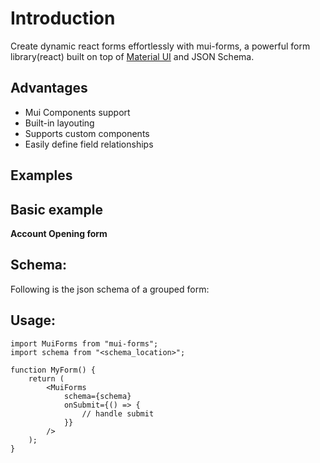 
# Introduction

Create dynamic react forms effortlessly with mui-forms, a powerful form library(react) built on top of [Material UI](https://mui.com) and JSON Schema.

## Advantages
- Mui Components support
- Built-in layouting
- Supports custom components
- Easily define field relationships


## Examples

<Cards examples={examples} />

## Basic example

**Account Opening form**


<Home />

## Schema:
Following is the json schema of a grouped form:

<SchemaViewer value={schema} />

## Usage:

```tsx
import MuiForms from "mui-forms";
import schema from "<schema_location>";

function MyForm() {
    return (    
        <MuiForms
            schema={schema}
            onSubmit={() => {
                // handle submit
            }}
        />
    );
}
```
